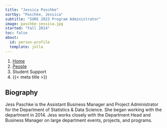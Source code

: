 ```yaml
---
title: "Jessica Paschke"
sortby: "Paschke, Jessica"
subtitle: "SURE 2023 Program Administrator"
image: paschke-jessica.jpg
started: "Fall 2014"
toc: false
about:
  id: person-profile
  template: jolla
---
```


```{=html}
<nav aria-label="breadcrumb">
  <ol class="breadcrumb">
    <li class="breadcrumb-item"><a href="../../index.html">Home</a></li>
    <li class="breadcrumb-item"><a href="../../people.html">People</a></li>
    <li class="breadcrumb-item active">Student Support</li>
    <li class="breadcrumb-item active" aria-current="page">{{< meta title >}}</li>
  </ol>
</nav>
```

:::{#person-profile}
:::

## Biography

Jess Paschke is the Assistant Business Manager and Project Administrator for the
Department of Statistics & Data Science. She began working with the department
in 2014. Jess works closely with the Department Head and Business Manager on
large department events, projects, and programs.
